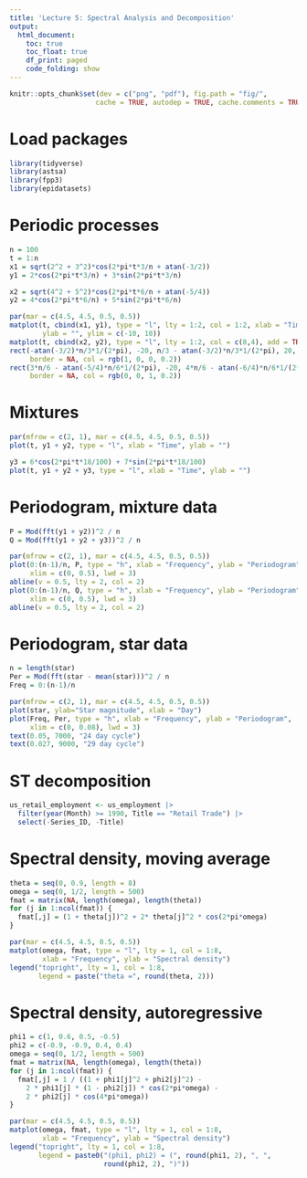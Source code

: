 ```yaml
---
title: 'Lecture 5: Spectral Analysis and Decomposition'
output:
  html_document:
    toc: true
    toc_float: true
    df_print: paged
    code_folding: show
---
```


```r
knitr::opts_chunk$set(dev = c("png", "pdf"), fig.path = "fig/",
                     cache = TRUE, autodep = TRUE, cache.comments = TRUE)
```

# Load packages

```r
library(tidyverse)
library(astsa)
library(fpp3)
library(epidatasets)
```

# Periodic processes

```r
n = 100
t = 1:n
x1 = sqrt(2^2 + 3^2)*cos(2*pi*t*3/n + atan(-3/2))
y1 = 2*cos(2*pi*t*3/n) + 3*sin(2*pi*t*3/n)

x2 = sqrt(4^2 + 5^2)*cos(2*pi*t*6/n + atan(-5/4))
y2 = 4*cos(2*pi*t*6/n) + 5*sin(2*pi*t*6/n)

par(mar = c(4.5, 4.5, 0.5, 0.5))
matplot(t, cbind(x1, y1), type = "l", lty = 1:2, col = 1:2, xlab = "Time",
        ylab = "", ylim = c(-10, 10))
matplot(t, cbind(x2, y2), type = "l", lty = 1:2, col = c(8,4), add = TRUE)
rect(-atan(-3/2)*n/3*1/(2*pi), -20, n/3 - atan(-3/2)*n/3*1/(2*pi), 20,
     border = NA, col = rgb(1, 0, 0, 0.2))
rect(3*n/6 - atan(-5/4)*n/6*1/(2*pi), -20, 4*n/6 - atan(-6/4)*n/6*1/(2*pi), 20,
     border = NA, col = rgb(0, 0, 1, 0.2))
```

# Mixtures

```r
par(mfrow = c(2, 1), mar = c(4.5, 4.5, 0.5, 0.5))
plot(t, y1 + y2, type = "l", xlab = "Time", ylab = "")

y3 = 6*cos(2*pi*t*18/100) + 7*sin(2*pi*t*18/100)
plot(t, y1 + y2 + y3, type = "l", xlab = "Time", ylab = "")
```

# Periodogram, mixture data

```r
P = Mod(fft(y1 + y2))^2 / n
Q = Mod(fft(y1 + y2 + y3))^2 / n

par(mfrow = c(2, 1), mar = c(4.5, 4.5, 0.5, 0.5))
plot(0:(n-1)/n, P, type = "h", xlab = "Frequency", ylab = "Periodogram", 
     xlim = c(0, 0.5), lwd = 3)
abline(v = 0.5, lty = 2, col = 2)
plot(0:(n-1)/n, Q, type = "h", xlab = "Frequency", ylab = "Periodogram",  
     xlim = c(0, 0.5), lwd = 3)
abline(v = 0.5, lty = 2, col = 2)
```

# Periodogram, star data

```r
n = length(star)
Per = Mod(fft(star - mean(star)))^2 / n
Freq = 0:(n-1)/n

par(mfrow = c(2, 1), mar = c(4.5, 4.5, 0.5, 0.5))
plot(star, ylab="Star magnitude", xlab = "Day")
plot(Freq, Per, type = "h", xlab = "Frequency", ylab = "Periodogram",  
     xlim = c(0, 0.08), lwd = 3)
text(0.05, 7000, "24 day cycle")
text(0.027, 9000, "29 day cycle")
```

# ST decomposition

```r
us_retail_employment <- us_employment |>
  filter(year(Month) >= 1990, Title == "Retail Trade") |>
  select(-Series_ID, -Title) 
```

# Spectral density, moving average

```r
theta = seq(0, 0.9, length = 8)
omega = seq(0, 1/2, length = 500)
fmat = matrix(NA, length(omega), length(theta))
for (j in 1:ncol(fmat)) {
  fmat[,j] = (1 + theta[j])^2 + 2* theta[j]^2 * cos(2*pi*omega)
}

par(mar = c(4.5, 4.5, 0.5, 0.5))
matplot(omega, fmat, type = "l", lty = 1, col = 1:8, 
        xlab = "Frequency", ylab = "Spectral density")
legend("topright", lty = 1, col = 1:8,
       legend = paste("theta =", round(theta, 2)))
```

# Spectral density, autoregressive

```r
phi1 = c(1, 0.6, 0.5, -0.5)
phi2 = c(-0.9, -0.9, 0.4, 0.4)
omega = seq(0, 1/2, length = 500)
fmat = matrix(NA, length(omega), length(theta))
for (j in 1:ncol(fmat)) {
  fmat[,j] = 1 / ((1 + phi1[j]^2 + phi2[j]^2) -
    2 * phi1[j] * (1 - phi2[j]) * cos(2*pi*omega) -
    2 * phi2[j] * cos(4*pi*omega))
}

par(mar = c(4.5, 4.5, 0.5, 0.5))
matplot(omega, fmat, type = "l", lty = 1, col = 1:8, 
        xlab = "Frequency", ylab = "Spectral density")
legend("topright", lty = 1, col = 1:8,
       legend = paste0("(phi1, phi2) = (", round(phi1, 2), ", ", 
                       round(phi2, 2), ")"))
```
